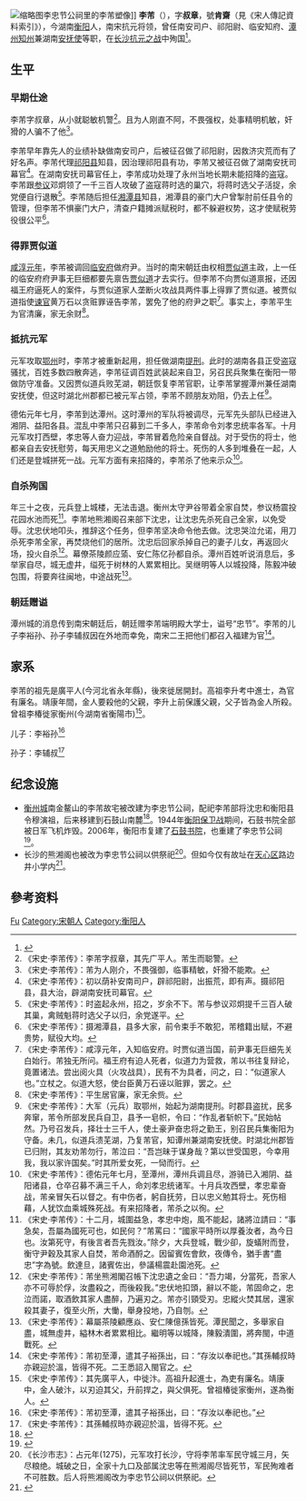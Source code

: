 {{for|铁道机车车辆专家、西南交通大学教授|李芾 (1956年)}}
[[File:李忠节公祠.jpg|缩略图]]李忠节公祠里的李芾塑像]]
'''李芾'''（{{bd|？||1275年|}}），字'''叔章'''，號'''肯齋'''（見《宋人傳記資料索引》），今湖南[[衡阳市|衡阳]]人，南宋抗元将领，曾任南安司户、祁阳尉、临安知府、[[潭州知州|潭州知州]]兼湖南[[安抚使|安抚使]]等职，在[[潭州之战|长沙抗元之战]]中殉国<ref>{{Cite news|url=http://hunan.voc.com.cn/xhn/article/201612/201612101957558349.html|title=[衡阳] 了不起的衡阳人丨李芾：仰面青天哭断云|last=蒋|first=昭芒|date=2016年12月10日|work=衡阳日报|accessdate=|archive-date=2020年12月12日|archive-url=https://web.archive.org/web/20201212173832/http://hunan.voc.com.cn/xhn/article/201612/201612101957558349.html|dead-url=no}}</ref>。

== 生平 ==

=== 早期仕途 ===
李芾字叔章，从小就聪敏机警<ref>《宋史·李芾传》：李芾字叔章，其先广平人。芾生而聪警。</ref>。且为人刚直不阿，不畏强权，处事精明机敏，奸猾的人骗不了他<ref>《宋史·李芾传》：芾为人刚介，不畏强御，临事精敏，奸猾不能欺。</ref>。

李芾早年靠先人的业绩补缺做南安司户，后被征召做了祁阳尉，因救济灾荒而有了好名声。李芾代理[[祁阳县|祁阳县]]知县，因治理祁阳县有功，李芾又被征召做了湖南安抚司幕官<ref>《宋史·李芾传》：初以荫补安南司户，辟祁阳尉，出振荒，即有声。摄祁阳县，县大治，辟湖南安抚司幕官。</ref>。在湖南安抚司幕官任上，李芾成功处理了永州当地长期未能招降的盗寇。李芾跟[[參議|参议]]邓炯领了一千三百人攻破了盗寇蒋时选的巢穴，将蒋时选父子活捉，余党便自行退散<ref>《宋史·李芾传》：时盗起永州，招之，岁余不下。芾与参议邓炯提千三百人破其巢，禽贼魁蒋时选父子以归，余党遂平。</ref>。李芾随后担任[[湘潭县|湘潭县]]知县，湘潭县的豪门大户曾掣肘前任县令的管理，但李芾不惧豪门大户，清查户籍摊派赋税时，都不躲避权势，这才使赋税劳役很公平<ref>《宋史·李芾传》：摄湘潭县，县多大家，前令束手不敢犯，芾稽籍出赋，不避贵势，赋役大均。</ref>。

=== 得罪贾似道 ===
[[1256年|咸淳元年]]，李芾被调回[[临安府_(浙江)|临安府]]做府尹。当时的南宋朝廷由权相[[贾似道|贾似道]]主政，上一任的临安府府尹事无巨细都要先禀告[[贾似道|贾似道]]才去实行。但李芾不向贾似道禀报，还因福王府逼死人的案件，与贾似道家人垄断火攻战具两件事上得罪了贾似道。被贾似道指使[[諫官|谏官]]黄万石以贪赃罪诬告李芾，罢免了他的府尹之职<ref>《宋史·李芾传》：咸淳元年，入知临安府。时贾似道当国，前尹事无巨细先关白始行。芾独无所问。福王府有迫人死者，似道力为营救，芾以书往复辩论，竟置诸法。尝出阅火具（火攻战具），民有不为具者，问之，曰：“似道家人也。”立杖之。似道大怒，使台臣黄万石诬以赃罪，罢之。</ref>。事实上，李芾平生为官清廉，家无余财<ref>《宋史·李芾传》：平生居官廉，家无余赀。</ref>。

=== 抵抗元军 ===
元军攻取[[鄂州_(古代)|鄂州]]时，李芾才被重新起用，担任做湖南[[提刑|提刑]]。此时的湖南各县正受盗寇骚扰，百姓多数四散奔逃，李芾征调百姓武装起来自卫，另召民兵聚集在衡阳一带做防守准备。又因贾似道兵败芜湖，朝廷恢复李芾官职，让李芾掌握潭州兼任湖南安抚使，但这时湖北州郡都已被元军占领，李芾不顾朋友劝阻，仍去上任<ref>《宋史·李芾传》：大军（元兵）取鄂州，始起为湖南提刑。时郡县盗扰，民多奔窜，芾令所部发民兵自卫，县予一皂帜，令曰：“作乱者斩帜下。”民始帖然。乃号召发兵，择壮士三千人，使土豪尹奋忠将之勤王，别召民兵集衡阳为守备。未几，似道兵溃芜湖，乃复芾官，知谭州兼湖南安抚使。时湖北州郡皆已归附，其友劝芾勿行，芾泣曰：“吾岂昧于谋身哉？第以世受国恩，今幸用我，我以家许国矣。”时其所爱女死，一恸而行。</ref>。

德佑元年七月，李芾到达潭州。这时潭州的军队将被调尽，元军先头部队已经进入湘阴、益阳各县。混乱中李芾只召募到二千多人，李芾命令刘孝忠统率各军。十月元军攻打西壁，孝忠等人奋力迎战，李芾冒着危险亲自督战。对于受伤的将士，他都亲自去安抚慰劳，每天用忠义之道勉励他的将士。死伤的人多到堆叠在一起，人们还是登城拼死一战。元军方面有来招降的，李芾杀了他来示众<ref>《宋史·李芾传》：德佑元年七月，至潭州，潭州兵调且尽，游骑已入湘阴、益阳诸县，仓卒召募不满三千人，命刘孝忠统诸军。十月兵攻西壁，孝忠辈奋战，芾亲冒矢石以督之。有中伤者，躬自抚劳，日以忠义勉其将士。死伤相藉，人犹饮血乘城殊死战。有来招降者，芾杀之以徇。</ref>。

=== 自杀殉国 ===
年三十之夜，元兵登上城楼，无法击退。衡州太守尹谷带着全家自焚，参议杨震投花园水池而死<ref>《宋史·李芾传》：十二月，城圍益急，孝忠中炮，風不能起，諸將泣請曰：“事急矣，吾屬為國死可也，如民何？”芾罵曰：“國家平時所以厚養汝者，為今日也。汝第死守，有後言者吾先戮汝。”除夕，大兵登城，戰少卻，旋蟻附而登，衡守尹穀及其家人自焚，芾命酒酹之。因留賓佐會飲，夜傳令，猶手書“盡忠”字為號。飲達旦，諸賓佐出，參議楊震赴園池死。</ref>。李芾地熊湘阁召来部下沈忠，让沈忠先杀死自己全家，以免受辱。沈忠伏地叩头，推辞这个任务，但李芾坚决命令他去做。沈忠哭泣允诺，用刀杀死李芾全家，再焚烧他们的居所。沈忠后回家杀掉自己的妻子儿女，再返回火场，投火自杀<ref>《宋史·李芾传》：芾坐熊湘閣召帳下沈忠遺之金曰：“吾力竭，分當死，吾家人亦不可辱於俘，汝盡殺之，而後殺我。”忠伏地扣頭，辭以不能，芾固命之，忠泣而諾，取酒飲其家人盡醉，乃遍刃之。芾亦引頸受刃。忠縱火焚其居，還家殺其妻子，復至火所，大慟，舉身投地，乃自刎。</ref>。幕僚茶陵颜应蕍、安仁陈亿孙都自杀。潭州百姓听说消息后，多举家自尽，城无虚井，缢死于树林的人累累相比。吴继明等人以城投降，陈毅冲破包围，将要奔往闽地，中途战死<ref>《宋史·李芾传》：幕屬茶陵顧應焱、安仁陳億孫皆死。潭民聞之，多舉家自盡，城無虛井，縊林木者累累相比。繼明等以城降，陳毅潰圍，將奔閩，中道戰死。</ref>。

=== 朝廷赠谥 ===
潭州城的消息传到南宋朝廷后，朝廷赠李芾端明殿大学士，谥号“忠节”。李芾的儿子李裕孙、孙子李辅叔因在外地而幸免，南宋二王把他们都召入福建为官<ref>《宋史·李芾传》：芾初至潭，遣其子裕孫出，曰：“存汝以奉祀也。”其孫輔叔時亦親迎於溫，皆得不死。二王悉詔入閩官之。</ref>。

== 家系 ==
李芾的祖先是廣平人(今河北省永年縣)，後來徙居開封。高祖李升考中進士，為官有廉名。靖康年間，金人要殺他的父親，李升上前保護父親，父子皆為金人所殺。曾祖李椿徙家衡州(今湖南省衡陽市)<ref>《宋史·李芾传》：其先廣平人，中徙汴。高祖升起進士，為吏有廉名。靖康中，金人破汴，以刃迫其父，升前捍之，與父俱死。曾祖椿徙家衡州，遂為衡人。</ref>。

儿子：李裕孙<ref>《宋史·李芾传》：芾初至潭，遣其子裕孫出，曰：“存汝以奉祀也。”</ref>

孙子：李辅叔<ref>《宋史·李芾传》：其孫輔叔時亦親迎於溫，皆得不死。</ref>{{wikisource|宋史/卷450}}

== 纪念设施 ==
* [[衡州|衡州城]]南金鳌山的李芾故宅被改建为李忠节公祠，配祀李芾部将沈忠和衡阳县令穆演祖，后来移建到石鼓山南麓<ref>{{Cite web|url=http://www.0734fdc.cn/guanggo/xgt.htm|title=石鼓书院|accessdate=2017年4月18日|author=衡阳住宅与房地产信息网|date=|publisher=|archive-date=2020年4月21日|archive-url=https://web.archive.org/web/20200421143354/http://www.0734fdc.cn/guanggo/xgt.htm|dead-url=no}}</ref>。1944年[[衡阳保卫战|衡阳保卫战]]期间，石鼓书院全部被日军飞机炸毁。2006年，衡阳市复建了[[石鼓书院|石鼓书院]]，也重建了李忠节公祠<ref>{{Cite news|url=http://www.hydst.com/msxw/2016/12/24/20484854360.html|title=外地游客前来石鼓书院瞻仰李忠节公祠|last=王|first=文艳|date=2016年12月24日|work=衡阳广电网|accessdate=|archive-date=2017年5月17日|archive-url=https://web.archive.org/web/20170517232221/http://www.hydst.com/msxw/2016/12/24/20484854360.html|dead-url=no}}</ref>。
* 长沙的熊湘阁也被改为李忠节公祠以供祭祀<ref>《长沙市志》：占元年(1275)，元军攻打长沙，守将李芾率军民守城三月，矢尽粮绝。城破之日，全家十九口及部属沈忠等在熊湘阁尽皆死节，军民殉难者不可胜数。后人将熊湘阁改为李忠节公祠以供祭祀。</ref>。但如今仅有故址在[[天心区|天心区]]路边井小学内<ref>{{Cite news|url=http://news.sina.com.cn/s/2004-11-04/08104135900s.shtml|title=古长沙有3700多口井|last=|first=|date=2004年11月4日|work=潇湘晨报|accessdate=|quote=路边井位于天心区，南起铜铺街，北止坡子街，南段保留麻石路面。昔街边有一井，水质清冽，为城区9处著名水井之一。有李忠节公祠遗址在今路边井小学内。|archive-date=2020-12-12|archive-url=https://web.archive.org/web/20201212173818/http://news.sina.com.cn/s/2004-11-04/08104135900s.shtml|dead-url=no}}</ref>。

==參考资料==
{{reflist|2}}

{{Authority control}}
{{DEFAULTSORT:Li李}}
[[Category:李姓|Fu]]
[[Category:宋朝人|Category:宋朝人]]
[[Category:衡阳人|Category:衡阳人]]